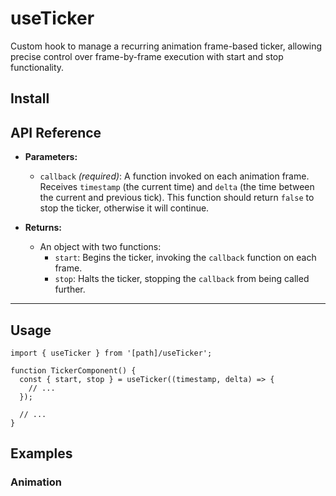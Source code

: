
# useTicker

Custom hook to manage a recurring animation frame-based ticker, allowing precise control over frame-by-frame execution with start and stop functionality.

## Install

<FileSource path="@/foundations/hooks/useTicker" />

## API Reference

- **Parameters:**

  - `callback` _(required)_: A function invoked on each animation frame. Receives `timestamp` (the current time) and `delta` (the time between the current and previous tick). This function should return `false` to stop the ticker, otherwise it will continue.

- **Returns:**
  - An object with two functions:
    - `start`: Begins the ticker, invoking the `callback` function on each frame.
    - `stop`: Halts the ticker, stopping the `callback` from being called further.

---

## Usage

```tsx copy
import { useTicker } from '[path]/useTicker';

function TickerComponent() {
  const { start, stop } = useTicker((timestamp, delta) => {
    // ...
  });

  // ...
}
```

## Examples

### Animation

<ComponentPreview path="@/foundations/hooks/useTicker/examples/UseTickerAnimation" />
